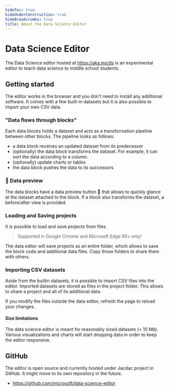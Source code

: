```yaml
---
hideToc: true
hideUnderConstruction: true
hideBreadcrumbs: true
title: About the Data Science Editor
---
```


# Data Science Editor

The Data Science editor hosted at https://aka.ms/ds is an experimental editor to teach data science to middle school students.

## Getting started

The editor works in the browser and you don't need to install any additional software.
It comes with a few built-in datasets but it is also possible to import your own CSV data.

### "Data flows through blocks"

Each data blocks holds a dataset and acts as a transformation pipeline between other blocks. The pipeline looks as follows:

-   a data block receives an updated dataset from its predecessor
-   (optionally) the data block transforms the dataset. For example, it can sort the data according to a column.
-   (optionally) update charts or tables
-   the data block pushes the data to its successors

### 👀 Data preview

The data blocks have a data preview button 👀 that allows to quickly glance at the dataset attached to the block. If a block also transforms the dataset, a before/after view is provided.

### Loading and Saving projects

It is possible to load and save projects from files.

> Supported in Google Chrome and Microsoft Edge 90+ only!

The data editor will save projects as an entire folder, which allows to save the block code and additional data files. Copy those folders to share them with others.

### Importing CSV datasets

Aside from the builtin datasets, it is possible to import CSV files into the editor.
Imported datasets are stored as files in the project folder. This allows to share a project and all of its additional data.

If you modify the files outside the data editor, refresh the page to reload your changes.

#### Size limitations

The data science editor is meant for reasonably sized datasets (< 10 Mb). Various visualizations and charts will start dropping data in order to keep the editor responsive.

## GitHub

The editor is open source and currently hosted under Jacdac project in GitHub. It might move to its own repository in the future.

* https://github.com/microsoft/data-science-editor